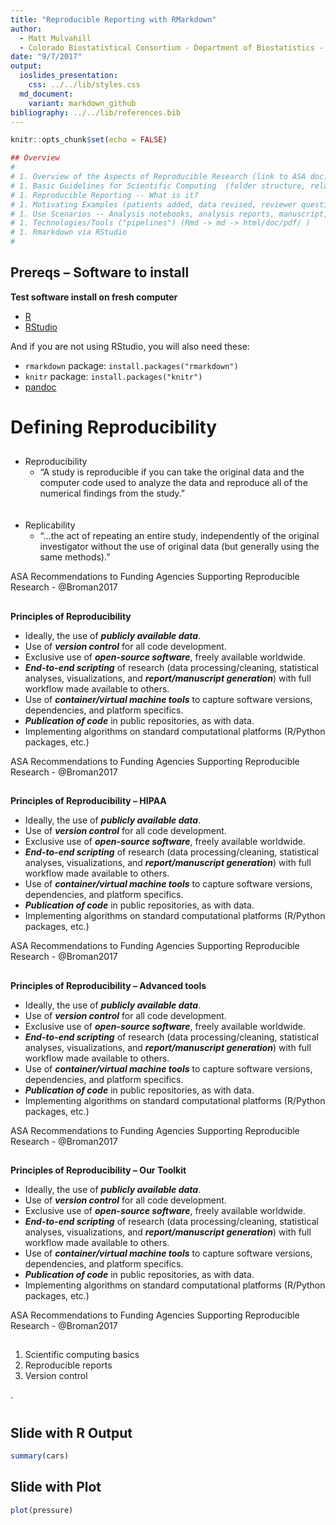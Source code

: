 ```yaml
---
title: "Reproducible Reporting with RMarkdown"
author: 
  - Matt Mulvahill
  - Colorado Biostatistical Consortium - Department of Biostatistics - CSPH
date: "9/7/2017"
output: 
  ioslides_presentation:
    css: ../../lib/styles.css
  md_document:
    variant: markdown_github
bibliography: ../../lib/references.bib
---
```


```r
knitr::opts_chunk$set(echo = FALSE)
```


```r
## Overview
# 
# 1. Overview of the Aspects of Reproducible Research (link to ASA doc)
# 1. Basic Guidelines for Scientific Computing  (folder structure, relative paths, etc.)
# 1. Reproducible Reporting -- What is it?
# 1. Motivating Examples (patients added, data revised, reviewer questions, reader questions)
# 1. Use Scenarios -- Analysis notebooks, analysis reports, manuscript, other (presentations, web pages, etc.)
# 1. Technologies/Tools ("pipelines") (Rmd -> md -> html/doc/pdf/ )
# 1. Rmarkdown via RStudio
#
```

## Prereqs -- Software to install

**Test software install on fresh computer**

- [R](https://cloud.r-project.org/)
- [RStudio](https://www.rstudio.com/products/rstudio/download/#download) 

And if you are not using RStudio, you will also need these:

- `rmarkdown` package: `install.packages("rmarkdown")`
- `knitr` package: `install.packages("knitr")`	
- [pandoc](https://pandoc.org/installing.html)


# Defining Reproducibility



## 

<div class="verticalcenterdiv">
- Reproducibility
    - “A study is reproducible if you can take the original data and the computer
      code used to analyze the data and reproduce all of the numerical findings
      from the study.”
<br>
<br>
<br>
- Replicability
    - “...the act of repeating an entire study, independently of the original
      investigator without the use of original data (but generally using the same
      methods).”
</div>

<div class="footer"> ASA Recommendations to Funding Agencies Supporting Reproducible Research - @Broman2017</div>




<!-- ****************************************** -->
<!-- ******* Start of Principles series ******* -->
<!-- ****************************************** -->

<!-- ** 1.   ********************************** -->
## 

**Principles of Reproducibility**

<div class="lotsoftext">

- Ideally, the use of ***publicly available data***.
- Use of ***version control*** for all code development.
- Exclusive use of ***open-source software***, freely available worldwide.
- ***End-to-end scripting*** of research (data processing/cleaning, statistical analyses,
	visualizations, and ***report/manuscript generation***) with full workflow made
	available to others.
- Use of ***container/virtual machine tools*** to capture software versions,
	dependencies, and platform specifics.
- ***Publication of code*** in public repositories, as with data.
- Implementing algorithms on standard computational platforms (R/Python
	packages, etc.)
</div>

<div class="footer"> ASA Recommendations to Funding Agencies Supporting Reproducible Research - @Broman2017</div>


<!-- ** 2.   ********************************** -->
## 

**Principles of Reproducibility -- HIPAA**

<div class="lotsoftext">

- Ideally, the use of ***publicly available data***.
- <div class="gray">Use of ***version control*** for all code development.</div>
- <div class="gray">Exclusive use of ***open-source software***, freely available worldwide.</div>
- <div class="gray">***End-to-end scripting*** of research (data processing/cleaning, statistical analyses,
	visualizations, and ***report/manuscript generation***) with full workflow made
	available to others.</div>
- <div class="gray">Use of ***container/virtual machine tools*** to capture software versions,
	dependencies, and platform specifics.</div>
- ***Publication of code*** in public repositories, as with data.
- <div class="gray">Implementing algorithms on standard computational platforms (R/Python
	packages, etc.)</div>

</div>

<div class="footer"> ASA Recommendations to Funding Agencies Supporting Reproducible Research - @Broman2017</div>


<!-- ** 3.   ********************************** -->
## 

**Principles of Reproducibility -- Advanced tools**

<div class="lotsoftext">

- <div class="gray">Ideally, the use of ***publicly available data***.</div>
- <div class="gray">Use of ***version control*** for all code development.</div>
- <div class="gray">Exclusive use of ***open-source software***, freely available worldwide.</div>
- <div class="gray">***End-to-end scripting*** of research (data processing/cleaning, statistical analyses,
	visualizations, and ***report/manuscript generation***) with full workflow made
	available to others.</div>
- Use of ***container/virtual machine tools*** to capture software versions,
	dependencies, and platform specifics.
- <div class="gray">***Publication of code*** in public repositories, as with data.</div>
- Implementing algorithms on standard computational platforms (R/Python
packages, etc.)

</div>

<div class="footer"> ASA Recommendations to Funding Agencies Supporting Reproducible Research - @Broman2017</div>


<!-- ** 4.   ********************************** -->
## 

**Principles of Reproducibility -- Our Toolkit**

<div class="lotsoftext">

- <div class="gray">Ideally, the use of ***publicly available data***.</div>
- Use of ***version control*** for all code development.
- Exclusive use of ***open-source software***, freely available worldwide.
- ***End-to-end scripting*** of research (data processing/cleaning, statistical
	analyses, visualizations, and ***report/manuscript generation***) with full workflow
	made available to others.
- <div class="gray">Use of ***container/virtual machine tools*** to capture software versions,
	dependencies, and platform specifics.</div>
- <div class="gray">***Publication of code*** in public repositories, as with data.</div>
- <div class="gray">Implementing algorithms on standard computational platforms (R/Python
	packages, etc.)</div>

</div>

<div class="footer"> ASA Recommendations to Funding Agencies Supporting Reproducible Research - @Broman2017</div>

<!-- ****************************************** -->
<!-- ******** End of Principles series ******** -->
<!-- ****************************************** -->


## 

<div class="emphasized verticalcenterdiv">
1. Scientific computing basics
1. Reproducible reports
1. Version control
</div>

<div class="footer"> . </div>

#

## Slide with R Output

```r
summary(cars)
```

## Slide with Plot

```r
plot(pressure)
```

